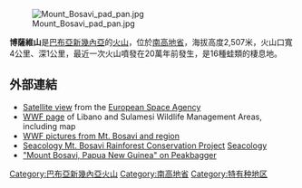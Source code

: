 {{noteTA
|G1 = TO
}}
[[Image:Mount_Bosavi_pad_pan.jpg|right]]

'''博薩維山'''是[[巴布亞新幾內亞|巴布亞新幾內亞]]的[[火山|火山]]，位於[[南高地省_(巴布亞新畿內亞)|南高地省]]，海拔高度2,507米，火山口寬4公里、深1公里，最近一次火山噴發在20萬年前發生，是16種蛙類的棲息地。

==外部連結==
* [https://web.archive.org/web/20090910074357/http://earth.esa.int/applications/data_util/SARDOCS/spaceborne/Radar_Features/Land_Features/mount_bosavi.htm Satellite view] from the [[European_Space_Agency|European Space Agency]]
* [http://assets.panda.org/downloads/pa_descriptions_bosavi.pdf WWF page]{{Wayback|url=http://assets.panda.org/downloads/pa_descriptions_bosavi.pdf |date=20091005215016 }} of Libano and Sulamesi Wildlife Management Areas, including map
* [https://web.archive.org/web/20090929105527/http://www.wwf.org.au/articles/png-in-pictures/ WWF pictures from Mt. Bosavi and region]
* [https://web.archive.org/web/20070308055404/http://www.seacology.org/projects/individualprojects/PNG_mtbosavi2003.htm Seacology Mt. Bosavi Rainforest Conservation Project] [[Seacology|Seacology]]
* [http://www.peakbagger.com/peak.aspx?pid=11375 "Mount Bosavi, Papua New Guinea" on Peakbagger] {{Wayback|url=http://www.peakbagger.com/peak.aspx?pid=11375 |date=20201028211030 }}

{{PapuaNewGuinea-geo-stub}}
[[Category:巴布亞新幾內亞火山|Category:巴布亞新幾內亞火山]]
[[Category:南高地省|Category:南高地省]]
[[Category:特有种地区|Category:特有种地区]]